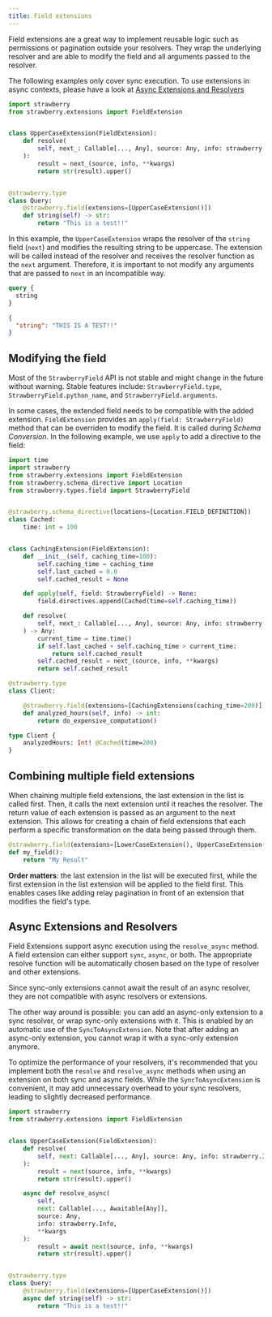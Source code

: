 ```yaml
---
title: Field extensions
---
```




Field extensions are a great way to implement reusable logic such as permissions
or pagination outside your resolvers. They wrap the underlying resolver and are
able to modify the field and all arguments passed to the resolver.

<Note>

The following examples only cover sync execution. To use extensions in async
contexts, please have a look at
[Async Extensions and Resolvers](#async-extensions-and-resolvers)

</Note>

```python
import strawberry
from strawberry.extensions import FieldExtension


class UpperCaseExtension(FieldExtension):
    def resolve(
        self, next_: Callable[..., Any], source: Any, info: strawberry.Info, **kwargs
    ):
        result = next_(source, info, **kwargs)
        return str(result).upper()


@strawberry.type
class Query:
    @strawberry.field(extensions=[UpperCaseExtension()])
    def string(self) -> str:
        return "This is a test!!"
```

In this example, the `UpperCaseExtension` wraps the resolver of the `string`
field (`next`) and modifies the resulting string to be uppercase. The extension
will be called instead of the resolver and receives the resolver function as the
`next` argument. Therefore, it is important to not modify any arguments that are
passed to `next` in an incompatible way.

<CodeGrid>

```graphql
query {
  string
}
```

```json
{
  "string": "THIS IS A TEST!!"
}
```

</CodeGrid>

## Modifying the field

<Warning>

Most of the `StrawberryField` API is not stable and might change in the future
without warning. Stable features include: `StrawberryField.type`,
`StrawberryField.python_name`, and `StrawberryField.arguments`.

</Warning>

In some cases, the extended field needs to be compatible with the added
extension. `FieldExtension` provides an `apply(field: StrawberryField)` method
that can be overriden to modify the field. It is called during _Schema
Conversion_. In the following example, we use `apply` to add a directive to the
field:

```python
import time
import strawberry
from strawberry.extensions import FieldExtension
from strawberry.schema_directive import Location
from strawberry.types.field import StrawberryField


@strawberry.schema_directive(locations=[Location.FIELD_DEFINITION])
class Cached:
    time: int = 100


class CachingExtension(FieldExtension):
    def __init__(self, caching_time=100):
        self.caching_time = caching_time
        self.last_cached = 0.0
        self.cached_result = None

    def apply(self, field: StrawberryField) -> None:
        field.directives.append(Cached(time=self.caching_time))

    def resolve(
        self, next_: Callable[..., Any], source: Any, info: strawberry.Info, **kwargs
    ) -> Any:
        current_time = time.time()
        if self.last_cached + self.caching_time > current_time:
            return self.cached_result
        self.cached_result = next_(source, info, **kwargs)
        return self.cached_result
```

<CodeGrid>

```python
@strawberry.type
class Client:

    @strawberry.field(extensions=[CachingExtensions(caching_time=200)])
    def analyzed_hours(self, info) -> int:
        return do_expensive_computation()
```

```graphql
type Client {
    analyzedHours: Int! @Cached(time=200)
}
```

</CodeGrid>

## Combining multiple field extensions

When chaining multiple field extensions, the last extension in the list is
called first. Then, it calls the next extension until it reaches the resolver.
The return value of each extension is passed as an argument to the next
extension. This allows for creating a chain of field extensions that each
perform a specific transformation on the data being passed through them.

```python
@strawberry.field(extensions=[LowerCaseExtension(), UpperCaseExtension()])
def my_field():
    return "My Result"
```

<Tip>

**Order matters**: the last extension in the list will be executed first, while
the first extension in the list extension will be applied to the field first.
This enables cases like adding relay pagination in front of an extension that
modifies the field's type.

</Tip>

## Async Extensions and Resolvers

Field Extensions support async execution using the `resolve_async` method. A
field extension can either support `sync`, `async`, or both. The appropriate
resolve function will be automatically chosen based on the type of resolver and
other extensions.

Since sync-only extensions cannot await the result of an async resolver, they
are not compatible with async resolvers or extensions.

The other way around is possible: you can add an async-only extension to a sync
resolver, or wrap sync-only extensions with it. This is enabled by an automatic
use of the `SyncToAsyncExtension`. Note that after adding an async-only
extension, you cannot wrap it with a sync-only extension anymore.

<Tip>

To optimize the performance of your resolvers, it's recommended that you
implement both the `resolve` and `resolve_async` methods when using an extension
on both sync and async fields. While the `SyncToAsyncExtension` is convenient,
it may add unnecessary overhead to your sync resolvers, leading to slightly
decreased performance.

</Tip>

```python
import strawberry
from strawberry.extensions import FieldExtension


class UpperCaseExtension(FieldExtension):
    def resolve(
        self, next: Callable[..., Any], source: Any, info: strawberry.Info, **kwargs
    ):
        result = next(source, info, **kwargs)
        return str(result).upper()

    async def resolve_async(
        self,
        next: Callable[..., Awaitable[Any]],
        source: Any,
        info: strawberry.Info,
        **kwargs
    ):
        result = await next(source, info, **kwargs)
        return str(result).upper()


@strawberry.type
class Query:
    @strawberry.field(extensions=[UpperCaseExtension()])
    async def string(self) -> str:
        return "This is a test!!"
```
